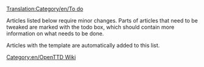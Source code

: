 [[Translation:Category/en/To do]]

Articles listed below require minor changes. Parts of articles that need to be tweaked are marked with the todo box, which should contain more information on what needs to be done.

Articles with the {{en/S|todo}} template are automatically added to this list.

[[Category:en/OpenTTD Wiki]]